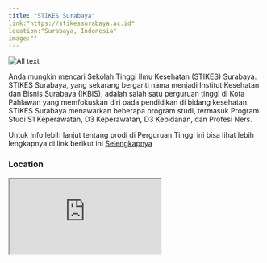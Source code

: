 ```yaml
---
title: "STIKES Surabaya"
link:"https://stikessurabaya.ac.id"
location:"Surabaya, Indonesia"
image:""
---
```


![All text]("https://th.bing.com/th/id/R.422eaafc592adacf0a839183e0cd4677?rik=mp6NEA0TImtMlQ&riu=http%3a%2f%2f4.bp.blogspot.com%2f_Kb6mr1L_S1c%2fTFF2Xx1J5RI%2fAAAAAAAAABE%2flA94UN4sW2Q%2fS748%2f100_3154.jpg&ehk=5FVJ8HNltAqzL6MEk4RUQmFMmUmaCmUDzpQjgKZfqwc%3d&risl=&pid=ImgRaw&r=0&PC=EMMX01 "title")

Anda mungkin mencari Sekolah Tinggi Ilmu Kesehatan (STIKES) Surabaya. STIKES Surabaya, yang sekarang berganti nama menjadi Institut Kesehatan dan Bisnis Surabaya (IKBIS), adalah salah satu perguruan tinggi di Kota Pahlawan yang memfokuskan diri pada pendidikan di bidang kesehatan. STIKES Surabaya menawarkan beberapa program studi, termasuk Program Studi S1 Keperawatan, D3 Keperawatan, D3 Kebidanan, dan Profesi Ners.

Untuk Info lebih lanjut tentang prodi di Perguruan Tinggi ini bisa lihat lebih lengkapnya di link berikut ini [Selengkapnya](https://stikessurabaya.ac.id)

### Location
<iframe src="https://www.google.com/maps/embed?pb=!1m18!1m12!1m3!1d253273.58583873592!2d112.51980982499997!3d-7.308904900000002!2m3!1f0!2f0!3f0!3m2!1i1024!2i768!4f13.1!3m3!1m2!1s0x2dd7fa8b3134a15d%3A0x283b7ecc6f272dee!2sIKBIS%20(Institut%20Kesehatan%20dan%20Bisnis%20Surabaya)!5e0!3m2!1sid!2sid!4v1706284631128!5m2!1sid!2sid" className="w-full h-96 mb-32" loading="lazy" referrerpolicy="no-referrer-when-downgrade"></iframe>

